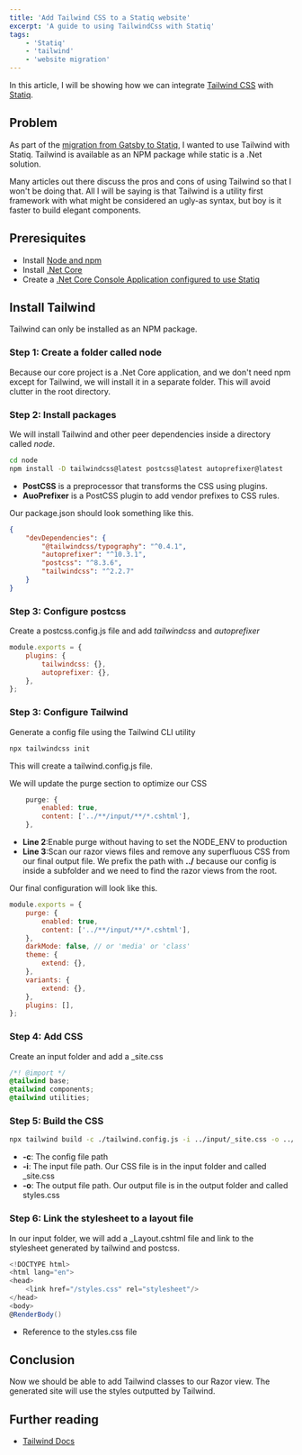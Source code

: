 ```yaml
---
title: 'Add Tailwind CSS to a Statiq website'
excerpt: 'A guide to using TailwindCss with Statiq'
tags:
    - 'Statiq'
    - 'tailwind'
    - 'website migration'
---
```


In this article, I will be showing how we can integrate [Tailwind CSS](https://tailwindcss.com/) with [Statiq](https://www.statiq.dev/web/).

## Problem

As part of the [migration from Gatsby to Statiq](./migrating-gatsby-statiq), I wanted to use Tailwind with Statiq. Tailwind is available as an NPM package while static is a .Net solution.

Many articles out there discuss the pros and cons of using Tailwind so that I won't be doing that. All I will be saying is that Tailwind is a utility first framework with what might be considered an ugly-as syntax, but boy is it faster to build elegant components.

## Preresiquites

-   Install [Node and npm](https://nodejs.org/en/)
-   Install [.Net Core](https://dotnet.microsoft.com/)
-   Create a [.Net Core Console Application configured to use Statiq](https://www.statiq.dev/web/)

## Install Tailwind

Tailwind can only be installed as an NPM package.

### Step 1: Create a folder called node

Because our core project is a .Net Core application, and we don't need npm except for Tailwind, we will install it in a separate folder. This will avoid clutter in the root directory.

### Step 2: Install packages

We will install Tailwind and other peer dependencies inside a directory called _node_.

```bash
cd node
npm install -D tailwindcss@latest postcss@latest autoprefixer@latest
```

-   **PostCSS** is a preprocessor that transforms the CSS using plugins.
-   **AuoPrefixer** is a PostCSS plugin to add vendor prefixes to CSS rules.

Our package.json should look something like this.

```json
{
    "devDependencies": {
        "@tailwindcss/typography": "^0.4.1",
        "autoprefixer": "^10.3.1",
        "postcss": "^8.3.6",
        "tailwindcss": "^2.2.7"
    }
}
```

### Step 3: Configure postcss

Create a postcss.config.js file and add _tailwindcss_ and _autoprefixer_

```javascript
module.exports = {
    plugins: {
        tailwindcss: {},
        autoprefixer: {},
    },
};
```

### Step 3: Configure Tailwind

Generate a config file using the Tailwind CLI utility

```bash
npx tailwindcss init
```

This will create a tailwind.config.js file.

We will update the purge section to optimize our CSS

```js
    purge: {
        enabled: true,
        content: ['../**/input/**/*.cshtml'],
    },
```

-   **Line 2**:Enable purge without having to set the NODE_ENV to production
-   **Line 3**:Scan our razor views files and remove any superfluous CSS from our final output file. We prefix the path with **../** because our config is inside a subfolder and we need to find the razor views from the root.

Our final configuration will look like this.

```js
module.exports = {
    purge: {
        enabled: true,
        content: ['../**/input/**/*.cshtml'],
    },
    darkMode: false, // or 'media' or 'class'
    theme: {
        extend: {},
    },
    variants: {
        extend: {},
    },
    plugins: [],
};
```

### Step 4: Add CSS

Create an input folder and add a \_site.css

```css
/*! @import */
@tailwind base;
@tailwind components;
@tailwind utilities;
```

### Step 5: Build the CSS

```bash
npx tailwind build -c ./tailwind.config.js -i ../input/_site.css -o ../Bookland/output/assets/styles.css
```

-   **-c**: The config file path
-   **-i**: The input file path. Our CSS file is in the input folder and called \_site.css
-   **-o**: The output file path. Our output file is in the output folder and called styles.css

### Step 6: Link the stylesheet to a layout file

In our input folder, we will add a \_Layout.cshtml file and link to the stylesheet generated by tailwind and postcss.

```cs
<!DOCTYPE html>
<html lang="en">
<head>
    <link href="/styles.css" rel="stylesheet"/>
</head>
<body>
@RenderBody()
```

-   Reference to the styles.css file

## Conclusion

Now we should be able to add Tailwind classes to our Razor view. The generated site will use the styles outputted by Tailwind.

## Further reading

-   [Tailwind Docs](https://tailwindcss.com/docs)
